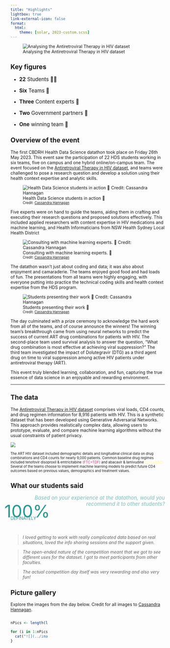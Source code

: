 ```yaml
---
title: "Highlights"
lightbox: true
link-external-icon: false
format:
  html:
    theme: [solar, 2023-custom.scss]
---
```


::: column-screen-inset
![Analysing the Antiretroviral Therapy in HIV dataset](../images/LoRes2023/Datathon_UNSW_Credit_CassandraHannagan-42.jpg)
:::

## Key figures

<div style="font-size:1.2em;">

-   **22** Students 👩‍🎓

-   **Six** Teams 🤝
  
-   **Three** Content experts 💊

-   **Two** Government partners 🏥

-   **One** winning team 🌟

</div>

## Overview of the event


The first CBDRH Health Data Science datathon took place on Friday 26th May 2023. This event saw the participation of 22 HDS students working in six teams, five on campus and one hybrid online/on-campus team. The event focused on the [Antiretroviral Therapy in HIV dataset](2023-data.qmd), and teams were challenged to pose a research question and develop a solution using their health context expertise and analytic skills.

![Health Data Science students in action 💛 <br> <span style="font-size:0.8em">Credit: [Cassandra Hannagan](https://www.cassandrahannagan.com/) </span>](../images/LoRes2023/Datathon_UNSW_Credit_CassandraHannagan-81.jpg)

Five experts were on hand to guide the teams, aiding them in crafting and executing their research questions and proposed solutions effectively. This included applied researchers with content expertise in HIV medications and machine learning, and Health Informaticians from NSW Health Sydney Local Health District

![ Consulting with machine learning experts. 💛 <br> <span style="font-size:0.8em">Credit: [Cassandra Hannagan](https://www.cassandrahannagan.com/) </span>](../images/LoRes2023/Datathon_UNSW_Credit_CassandraHannagan-53.jpg) 


The datathon wasn't just about coding and data; it was also about enjoyment and camaraderie. The teams enjoyed good food and had loads of fun. The presentations from all teams were highly engaging, with everyone putting into practice the technical coding skills and health context expertise from the HDS program.


![Students presenting their work 💛 <br> <span style="font-size:0.8em">Credit: [Cassandra Hannagan](https://www.cassandrahannagan.com/) </span>](../images/LoRes2023/Datathon_UNSW_Credit_CassandraHannagan-170.jpg)


The day culminated with a prize ceremony to acknowledge the hard work from all of the teams, and of course announce the winners! The winning team's breakthrough came from using neural networks to predict the success of current ART drug combinations for patients with HIV. The second-place team used survival analysis to answer the question, "What drug combination is most effective at achieving viral suppression?" The third team investigated the impact of Dolutegravir (DTG) as a third agent drug on time to viral suppression among active HIV patients under antiretroviral therapy (ART).

This event truly blended learning, collaboration, and fun, capturing the true essence of data science in an enjoyable and rewarding environment.

***

## The data

The [Antiretroviral Therapy in HIV dataset](2023-data.qmd) comprises viral loads, CD4 counts, and drug regimen information for 8,916 patients with HIV. This is a synthetic dataset that has been developed using Generative Adversarial Networks. This approach provides realistically complex data, allowing users to prototype, evaluate, and compare machine learning algorithms without the usual constraints of patient privacy. 

![](../images/cd4-over-time.gif)

<div style="font-size: 0.8em">
The ART HIV dataset included demographic details and longitudinal clinical data on drug combinations and CD4 counts for nearly 9,000 patients. Common baseline drug regimes included tenofovir disoproxil & emtricitabine [(FTC+TDF)]{style="color:#ED217C"} and abacavir & lamivudine [ (3TC+ABC) ]{style="color:#FFFD82"} Several of the teams choose to implement machine learning models to predict future CD4 outcomes based on previous values, demographics and treatment values.
</div>


## What our students said

::: {.grid}

::: {.g-col-6}

<div style="color:#289a92; font-style: italic; font-size: 1.2em; text-align: right; opacity: 0.6;">Based on your experience at the datathon, would you recommend it to other students?</div>

:::

::: {.g-col-1}

:::

::: {.g-col-5}
<div style="color:#289a92;">

<div style="font-size:4em; margin:-20px; padding:0px;">100%</div> <div style="font-size:1em; margin:0px">DEFINATELY</div>

</div>

:::



:::
<br>

::: {.grid}

::: {.g-col-9}
> _I loved getting to work with really complicated data based on real situations, loved the info sharing sessions and the support given._

:::

::: {.g-col-3}

:::

:::


::: {.grid}

::: {.g-col-3}

:::

::: {.g-col-9}
> _The open-ended nature of the competition meant that we got to see different uses for the dataset. I got to meet participants from other faculties._
:::

:::


::: {.grid}

::: {.g-col-1}

:::

::: {.g-col-8}
> _The actual competition day itself was very rewarding and also very fun!_

:::

::: {.g-col-2}

:::

:::



## Picture gallery

Explore the images from the day below. Credit for all images to [Cassandra Hannagan](https://www.cassandrahannagan.com/). 

::: {style="display: grid;grid-template-columns: repeat(auto-fill, minmax(120px, 1fr));grid-gap: .5em; inline-size: 100%;"}
```r
nPics <- length(list.files(here::here("images/LoRes2023")))

for (i in 1:nPics) {
  cat("![](../images/LoRes2023/Datathon_UNSW_Credit_CassandraHannagan-", i, ".jpg){group='my-gallery'}\n\n", sep='')
}
```
:::
